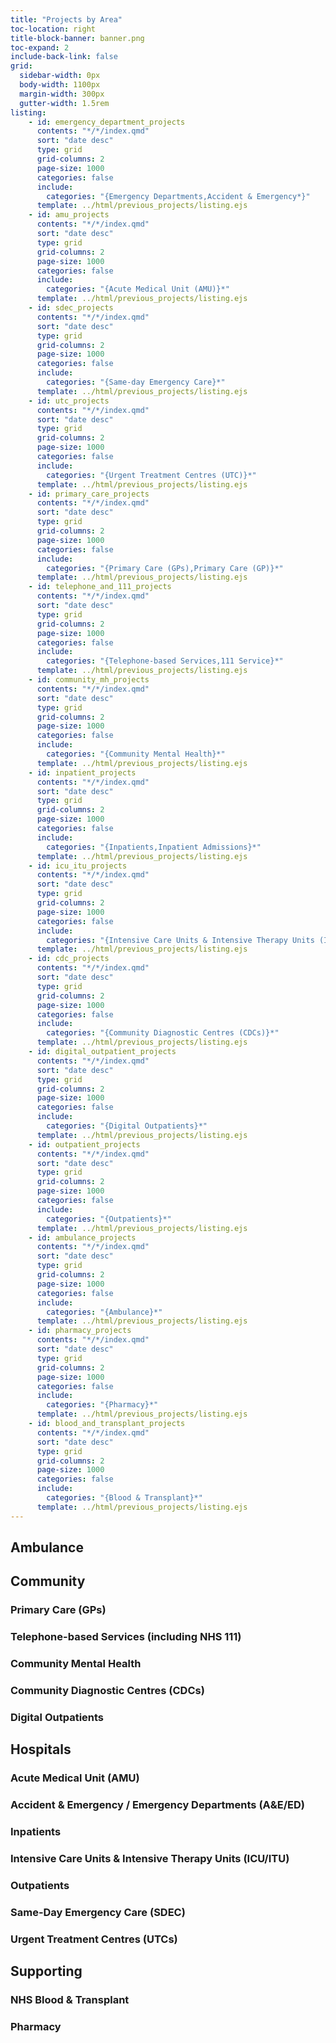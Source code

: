 ```yaml
---
title: "Projects by Area"
toc-location: right
title-block-banner: banner.png
toc-expand: 2
include-back-link: false
grid:
  sidebar-width: 0px
  body-width: 1100px
  margin-width: 300px
  gutter-width: 1.5rem
listing:
    - id: emergency_department_projects
      contents: "*/*/index.qmd"
      sort: "date desc"
      type: grid
      grid-columns: 2
      page-size: 1000
      categories: false
      include:
        categories: "{Emergency Departments,Accident & Emergency*}"
      template: ../html/previous_projects/listing.ejs
    - id: amu_projects
      contents: "*/*/index.qmd"
      sort: "date desc"
      type: grid
      grid-columns: 2
      page-size: 1000
      categories: false
      include:
        categories: "{Acute Medical Unit (AMU)}*"
      template: ../html/previous_projects/listing.ejs
    - id: sdec_projects
      contents: "*/*/index.qmd"
      sort: "date desc"
      type: grid
      grid-columns: 2
      page-size: 1000
      categories: false
      include:
        categories: "{Same-day Emergency Care}*"
      template: ../html/previous_projects/listing.ejs
    - id: utc_projects
      contents: "*/*/index.qmd"
      sort: "date desc"
      type: grid
      grid-columns: 2
      page-size: 1000
      categories: false
      include:
        categories: "{Urgent Treatment Centres (UTC)}*"
      template: ../html/previous_projects/listing.ejs
    - id: primary_care_projects
      contents: "*/*/index.qmd"
      sort: "date desc"
      type: grid
      grid-columns: 2
      page-size: 1000
      categories: false
      include:
        categories: "{Primary Care (GPs),Primary Care (GP)}*"
      template: ../html/previous_projects/listing.ejs
    - id: telephone_and_111_projects
      contents: "*/*/index.qmd"
      sort: "date desc"
      type: grid
      grid-columns: 2
      page-size: 1000
      categories: false
      include:
        categories: "{Telephone-based Services,111 Service}*"
      template: ../html/previous_projects/listing.ejs
    - id: community_mh_projects
      contents: "*/*/index.qmd"
      sort: "date desc"
      type: grid
      grid-columns: 2
      page-size: 1000
      categories: false
      include:
        categories: "{Community Mental Health}*"
      template: ../html/previous_projects/listing.ejs
    - id: inpatient_projects
      contents: "*/*/index.qmd"
      sort: "date desc"
      type: grid
      grid-columns: 2
      page-size: 1000
      categories: false
      include:
        categories: "{Inpatients,Inpatient Admissions}*"
      template: ../html/previous_projects/listing.ejs
    - id: icu_itu_projects
      contents: "*/*/index.qmd"
      sort: "date desc"
      type: grid
      grid-columns: 2
      page-size: 1000
      categories: false
      include:
        categories: "{Intensive Care Units & Intensive Therapy Units (ICU/ITU)}*"
      template: ../html/previous_projects/listing.ejs
    - id: cdc_projects
      contents: "*/*/index.qmd"
      sort: "date desc"
      type: grid
      grid-columns: 2
      page-size: 1000
      categories: false
      include:
        categories: "{Community Diagnostic Centres (CDCs)}*"
      template: ../html/previous_projects/listing.ejs
    - id: digital_outpatient_projects
      contents: "*/*/index.qmd"
      sort: "date desc"
      type: grid
      grid-columns: 2
      page-size: 1000
      categories: false
      include:
        categories: "{Digital Outpatients}*"
      template: ../html/previous_projects/listing.ejs
    - id: outpatient_projects
      contents: "*/*/index.qmd"
      sort: "date desc"
      type: grid
      grid-columns: 2
      page-size: 1000
      categories: false
      include:
        categories: "{Outpatients}*"
      template: ../html/previous_projects/listing.ejs
    - id: ambulance_projects
      contents: "*/*/index.qmd"
      sort: "date desc"
      type: grid
      grid-columns: 2
      page-size: 1000
      categories: false
      include:
        categories: "{Ambulance}*"
      template: ../html/previous_projects/listing.ejs
    - id: pharmacy_projects
      contents: "*/*/index.qmd"
      sort: "date desc"
      type: grid
      grid-columns: 2
      page-size: 1000
      categories: false
      include:
        categories: "{Pharmacy}*"
      template: ../html/previous_projects/listing.ejs
    - id: blood_and_transplant_projects
      contents: "*/*/index.qmd"
      sort: "date desc"
      type: grid
      grid-columns: 2
      page-size: 1000
      categories: false
      include:
        categories: "{Blood & Transplant}*"
      template: ../html/previous_projects/listing.ejs
---
```


## Ambulance

:::{#ambulance_projects}
:::

## Community

### Primary Care (GPs)

:::{#primary_care_projects}
:::

### Telephone-based Services (including NHS 111)

:::{#telephone_and_111_projects}
:::

### Community Mental Health

:::{#community_mh_projects}
:::

### Community Diagnostic Centres (CDCs)

:::{#cdc_projects}
:::


### Digital Outpatients

:::{#digital_outpatient_projects}
:::


## Hospitals

### Acute Medical Unit (AMU)

:::{#amu_projects}
:::

### Accident & Emergency / Emergency Departments (A&E/ED)

:::{#emergency_department_projects}
:::

### Inpatients

:::{#inpatient_projects}
:::

### Intensive Care Units & Intensive Therapy Units (ICU/ITU)

:::{#icu_itu_projects}
:::

### Outpatients

:::{#outpatient_projects}
:::

### Same-Day Emergency Care (SDEC)

:::{#sdec_projects}
:::

### Urgent Treatment Centres (UTCs)

:::{#utc_projects}
:::


## Supporting

### NHS Blood & Transplant

:::{#blood_and_transplant_projects}
:::

### Pharmacy

:::{#pharmacy_projects}
:::
